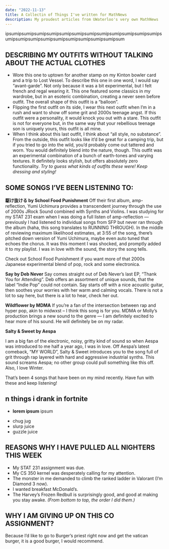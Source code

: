 ```yaml
---
date: "2022-11-13"
title: A Collectin of Things I've written for MathNews
description: My proudest articles from UWaterloo's very own MathNews
---
```


ipsumipsumipsumipsumipsumipsumipsumipsumipsumipsumipsumipsumipsumipsumipsumipsumipsumipsumipsumipsumipsumipsum

## DESCRIBING MY OUTFITS WITHOUT TALKING ABOUT THE ACTUAL CLOTHES

- Wore this one to uptown for another stamp on my Kinton bowler card and a trip to Lost Vessel. To describe this one in one word, I would say “avant-garde”. Not only because it was a bit experimental, but I felt french and regal wearing it. This one featured some classics in my wardrobe, but in an esoteric combination, creating a never seen before outfit. The overall shape of this outfit is a “balloon”.
- Flipping the first outfit on its side, I wear this next outfit when I’m in a rush and want to show off some grit and 2000s teenage angst. If this outfit were a personality, it would knock you out with a stare. This outfit is not for everyone but, in the same way that your rebellious teenage son is uniquely yours, this outfit is all mine.
- When I think about this last outfit, I think about “all style, no substance”. From the outside, this outfit looks like it’d be great for a camping trip, but if you tried to go into the wild, you’d probably come out tattered and worn. You would definitely blend into the nature, though. This outfit was an experimental combination of a bunch of earth-tones and varying textures. It definitely looks stylish, but offers absolutely zero functionality.
  _Try to guess what kinds of outfits these were! Keep dressing and styling!_

## SOME SONGS I’VE BEEN LISTENING TO:

**駆け抜ける by School Food Punishment**
Off their first album, amp-reflection, Yumi Uchimura provides a transcendent journey through the use of 2000s JRock Sound combined with Synths and Violins. I was studying for my STAT 231 exam when I was doing a full listen of amp-reflection — previously I had listened to individual songs from SFP but never ran through the album (haha, this song translates to RUNNING THROUGH). In the middle of reviewing maximum likelihood estimates, at 3:55 of the song, there’s pitched down version of Yumi Uchimura, maybe even auto tuned that echoes the chorus. It was this moment I was shocked, and promptly added it to my playlist. I was in love with the sound, the story the song tells.

Check out School Food Punishment if you want more of that 2000s Japanese experimental blend of pop, rock and some electronica.

**Say by Deb Never**
Say comes straight out of Deb Never’s last EP, “Thank You for Attending”. Deb offers an assortment of unique sounds, that the label “Indie Pop” could not contain. Say starts off with a nice acoustic guitar, then soothes your worries with her warm and calming vocals. There is not a lot to say here, but there is a lot to hear, check her out.

**Wildflower by MDMA**
If you’re a fan of the intersection between rap and hyper pop, akin to midwxst – I think this song is for you. MDMA or Molly’s production brings a new sound to the genre — I am definitely excited to hear more of his sound. He will definitely be on my radar.

**Salty & Sweet by Aespa**

I am a big fan of the electronic, noisy, gritty kind of sound so when Aespa was introduced to me half a year ago, I was in love. Off Aespa’s latest comeback, “MY WORLD”, Salty & Sweet introduces you to the song full of grit through rap layered with hard and aggressive industrial synths. This sound screams Aespa; no other group could pull something like this off. Also, I love Winter.

That’s been 4 songs that have been on my mind recently. Have fun with these and keep listening!

## n things i drank in fortnite

- **lorem ipsum** ipsum

* chug jug
* slurp juice
* guzzle juice

## REASONS WHY I HAVE PULLED ALL NIGHTERS THIS WEEK

- My STAT 231 assignment was due.
- My CS 350 kernel was desperately calling for my attention.
- The monster in me demanded to climb the ranked ladder in Valorant (I’m Diamond 3 now).
- I wanted breakfast McDonald’s.
- The Harvey’s Frozen Redbull is surprisingly good, and good at making you stay awake.
  _(From bottom to top, the order I did them.)_

## WHY I AM GIVING UP ON THIS CO ASSIGNMENT?

Because I’d like to go to Burger’s priest right now and get the vatican burger, it is a good burger, I would recommend.
